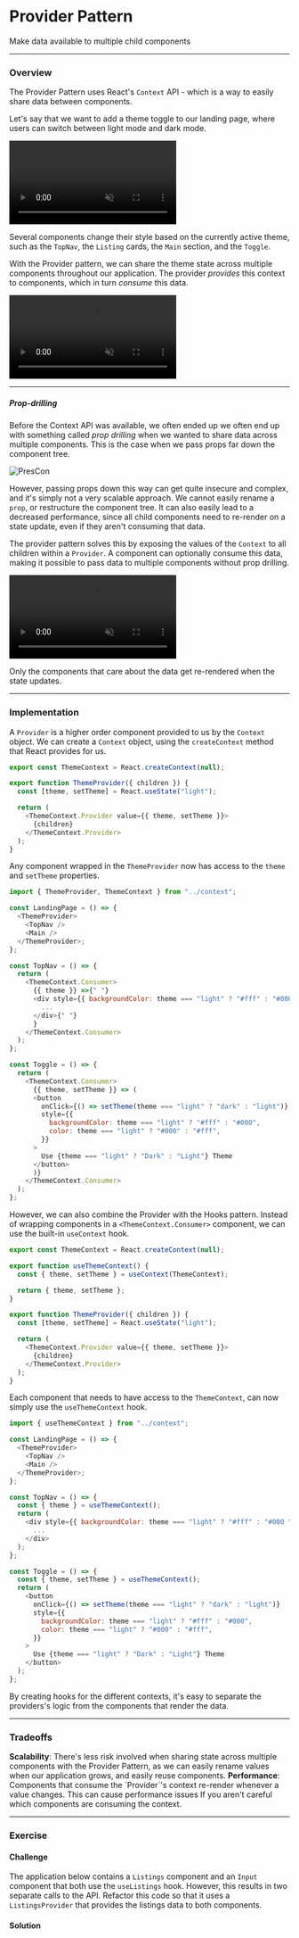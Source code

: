 
# Provider Pattern

Make data available to multiple child components

---

### Overview

The Provider Pattern uses React's `Context` API - which is a way to easily share data between components.

Let's say that we want to add a theme toggle to our landing page, where users can switch between light mode and dark mode.

<video
  src="https://res.cloudinary.com/dq8xfyhu4/video/upload/v1653773352/FM%20Workshop/react-state-patterns/provider-pattern/Screen_Recording_2022-05-28_at_4.27.39_PM_jkqmfp.mov"
  loop
  muted
  controls
/>

Several components change their style based on the currently active theme, such as the `TopNav`, the `Listing` cards, the `Main` section, and the `Toggle`.

With the Provider pattern, we can share the theme state across multiple components throughout our application. The provider _provides_ this context to components, which in turn _consume_ this data.

<video
  src="https://res.cloudinary.com/dq8xfyhu4/video/upload/v1653773168/FM%20Workshop/react-state-patterns/provider-pattern/Screen_Recording_2022-05-28_at_4.25.06_PM_qpck4z.mov"
  loop
  muted
  controls
/>

---

##### Prop-drilling

Before the Context API was available, we often ended up we often end up with something called _prop drilling_ when we wanted to share data across multiple components. This is the case when we pass props far down the component tree.

![PresCon](https://res.cloudinary.com/dq8xfyhu4/image/upload/v1653774712/FM%20Workshop/react-state-patterns/provider-pattern/frontendmasters26.001_ztmpdv.png)

However, passing props down this way can get quite insecure and complex, and it's simply not a very scalable approach. We cannot easily rename a `prop`, or restructure the component tree. It can also easily lead to a decreased performance, since all child components need to re-render on a state update, even if they aren't consuming that data.

The provider pattern solves this by exposing the values of the `Context` to all children within a `Provider`. A component can optionally consume this data, making it possible to pass data to multiple components without prop drilling.

<video
  src="https://res.cloudinary.com/dq8xfyhu4/video/upload/v1653774702/FM%20Workshop/react-state-patterns/provider-pattern/Screen_Recording_2022-05-28_at_4.50.34_PM_n4abmn.mov"
  loop
  muted
  controls
/>

Only the components that care about the data get re-rendered when the state updates.

---

### Implementation

A `Provider` is a higher order component provided to us by the `Context` object. We can create a `Context` object, using the `createContext` method that React provides for us.

```js
export const ThemeContext = React.createContext(null);

export function ThemeProvider({ children }) {
  const [theme, setTheme] = React.useState("light");

  return (
    <ThemeContext.Provider value={{ theme, setTheme }}>
      {children}
    </ThemeContext.Provider>
  );
}
```

Any component wrapped in the `ThemeProvider` now has access to the `theme` and `setTheme` properties.

```js
import { ThemeProvider, ThemeContext } from "../context";

const LandingPage = () => {
  <ThemeProvider>
    <TopNav />
    <Main />
  </ThemeProvider>;
};

const TopNav = () => {
  return (
    <ThemeContext.Consumer>
      {{ theme }} =>{" "}
      <div style={{ backgroundColor: theme === "light" ? "#fff" : "#000 " }}>
        ...
      </div>{" "}
      }
    </ThemeContext.Consumer>
  );
};

const Toggle = () => {
  return (
    <ThemeContext.Consumer>
      {{ theme, setTheme }} => (
      <button
        onClick={() => setTheme(theme === "light" ? "dark" : "light")}
        style={{
          backgroundColor: theme === "light" ? "#fff" : "#000",
          color: theme === "light" ? "#000" : "#fff",
        }}
      >
        Use {theme === "light" ? "Dark" : "Light"} Theme
      </button>
      )}
    </ThemeContext.Consumer>
  );
};
```

However, we can also combine the Provider with the Hooks pattern. Instead of wrapping components in a `<ThemeContext.Consumer>` component, we can use the built-in `useContext` hook.

```js
export const ThemeContext = React.createContext(null);

export function useThemeContext() {
  const { theme, setTheme } = useContext(ThemeContext);

  return { theme, setTheme };
}

export function ThemeProvider({ children }) {
  const [theme, setTheme] = React.useState("light");

  return (
    <ThemeContext.Provider value={{ theme, setTheme }}>
      {children}
    </ThemeContext.Provider>
  );
}
```

Each component that needs to have access to the `ThemeContext`, can now simply use the `useThemeContext` hook.

```js
import { useThemeContext } from "../context";

const LandingPage = () => {
  <ThemeProvider>
    <TopNav />
    <Main />
  </ThemeProvider>;
};

const TopNav = () => {
  const { theme } = useThemeContext();
  return (
    <div style={{ backgroundColor: theme === "light" ? "#fff" : "#000 " }}>
      ...
    </div>
  );
};

const Toggle = () => {
  const { theme, setTheme } = useThemeContext();
  return (
    <button
      onClick={() => setTheme(theme === "light" ? "dark" : "light")}
      style={{
        backgroundColor: theme === "light" ? "#fff" : "#000",
        color: theme === "light" ? "#000" : "#fff",
      }}
    >
      Use {theme === "light" ? "Dark" : "Light"} Theme
    </button>
  );
};
```

By creating hooks for the different contexts, it's easy to separate the providers's logic from the components that render the data.

---

### Tradeoffs

<Callout type="green">
  <b>Scalability</b>: There's less risk involved when sharing state across
  multiple components with the Provider Pattern, as we can easily rename values
  when our application grows, and easily reuse components.
</Callout>

<Callout type="warning" emoji="⚠️">
  <b>Performance</b>: Components that consume the `Provider`'s context re-render
  whenever a value changes. This can cause performance issues If you aren't
  careful which components are consuming the context.
</Callout>

---

### Exercise

#### Challenge

The application below contains a `Listings` component and an `Input` component that both use the `useListings` hook. However, this results in two separate calls to the API. Refactor this code so that it uses a `ListingsProvider` that provides the listings data to both components.

<StackBlitz name="react-ts-mtfg3e" openFile="App.tsx" />

#### Solution

<StackBlitz name="react-ts-emyjl9" openFile="App.tsx" />
